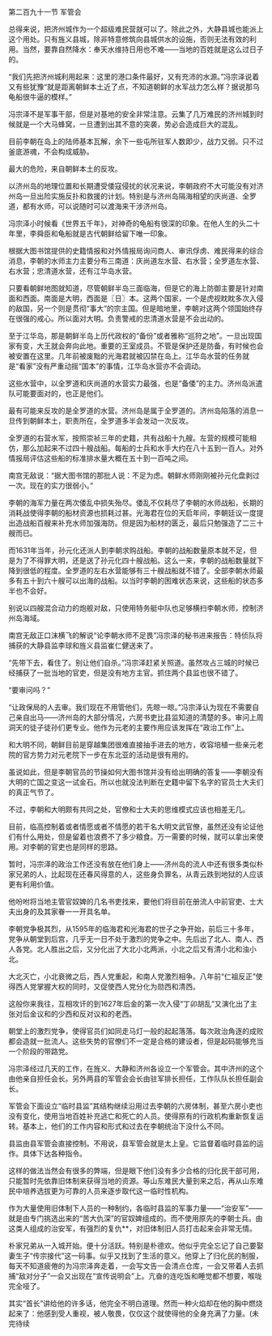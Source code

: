 

第二百九十一节 军管会

总得来说，把济州城作为一个超级难民营就可以了。除此之外，大静县城也能派上这个用处。只有旌义县城，除非特意修筑向县城供水的设施，否则无法有效的利用。当然，要靠自然降水：奉天水维持日用也不难――当地的百姓就是这么过日子的。

“我们先把济州城利用起来：这里的港口条件最好，又有充沛的水源。”冯宗泽说着又有些犹豫“就是距离朝鲜本土近了点，不知道朝鲜的水军战力怎么样？据说那乌龟船很牛逼的模样。”

冯宗泽不是军事干部，但是对基地的安全非常注意。云集了几万难民的济州城到时候就是一个大马蜂窝，一旦遭到出其不意的突袭，势必会造成巨大的混乱。

目前李朝在岛上的陆师基本瓦解，余下一些屯所驻军人数即少，战力又弱。只不过釜底游魂，不会构成威胁。

最大的危险，来自朝鲜本土的反攻。

以济州岛的地理位置和长期遭受倭寇侵扰的状况来说，李朝政府不大可能没有对济州岛一旦出险实施反扑和救援的计划。特别是与济州岛隔海相望的庆尚道、全罗道，都有水师，可以说随时可以渡海来干涉济州岛。

冯宗泽小时候看《世界五千年》，对神奇的龟船有很深的印象。在他人生的头二十年里，李舜臣和龟船就是古代朝鲜给留下唯一印象。

根据大图书馆提供的史籍情报和对外情报局询问商人、审讯俘虏、难民得来的综合消息，李朝的水师主力主要分布三南道：庆尚道左水营、右水营；全罗道左水营、右水营；忠清道水营，还有江华岛水营。

只要看朝鲜地图就知道，尽管朝鲜半岛三面临海，但是它的海上防御主要是针对南面和西面。南面是大明，西面是〖日〗本。这两个国家，一个是虎视眈眈多次入侵的敌国，另一个则是贯彻“事大”的宗主国。但是暗地里，李朝对这两个领国始终存在很强的戒心。所以面对大明。负责警戒的忠清道水营是不会出动的。

至于江华岛，那是朝鲜半岛上历代政权的“备份”或者雅称“巡狩之地”。一旦出现国家有变，大王就会奔向此地。重要的王室成员。不管是保护还是防备，有时候也会被安置在这里。几年前被废黜的光海君就被囚禁在岛上。江华岛水营的任务就是“看家”没有严重动摇“国本”的事情，江华岛水营亦不会调动。

这些水营中，以全罗道和庆尚道的水营实力最强，也是“备倭”的主力。济州岛派遣队可能要面对的，也正是他们。

最有可能来反攻的是全罗道的水营。济州岛是属于全罗道的。济州岛陷落的消息一旦传到朝鲜本土，职责所在，全罗道多半会发动一次反攻。

全罗道的右营水军，按照崇祯三年的史籍，共有战船十九艘。左营的规模可能相仿，那么加起来不过四十艘战船。每船的士兵和水手大约在八十五到一百人。对外情报局评估这些船的标准排水量大概在五十到一百吨之间。

南宫无敌说：“据大图书馆的那批人说：不足为虑。朝鲜水师刚刚被孙元化盘剥过一次。现在的实力很弱小。”

李朝的海军力量在两次倭乱中损失殆尽。倭乱不仅耗尽了李朝的水师战船，长期的消耗战使得李朝的船材资源也损耗过甚。光海君在位的天启年间，李朝廷议一度提出造战船百艘来补充水师加强海防。但是因为船材的匮乏，最后只勉强造了二三十艘而已。

而1631年当年，孙元化还派人到李朝求购战船。李朝的战船数量原本就不足，但是为了不得罪大明，还是送了孙元化四十艘战船。这么一来，李朝的战船数量就下降到很低的程度。全罗道的左右水营能够有三十艘战船就不错了。全部李朝水师最多有五十到六十艘可以出海的战船。以当时李朝的困难状态来说，这些船的状态多半也不会好。

别说以四艘混合动力的炮舰对敌，只使用特务艇中队也足够横扫李朝水师，控制济州岛海域。

南宫无敌正口沫横飞的解说“论李朝水师不足畏”冯宗泽的秘书进来报告：特侦队将捕获的大静县监李球和旌义县监崔仁健送来了。

“先带下去，看住了。别让他们自杀。”冯宗泽赶紧关照道。虽然攻占三城的时候已经捕获了一批当地的官吏，但是没有地方主官。抓住两个县监也很不错了。

“要审问吗？”

“让政保局的人去审。我们现在不用管他们，先晾一晾。”冯宗泽认为现在不需要自己亲自出马――济州岛的大部分情况，六房书吏比县监知道的清楚的多。审问上周洞天的徒子徒孙们更专业。他作为元老的主要作用应该发挥在“政治工作”上。

和大明不同，朝鲜目前是穿越集团很难直接抽手进去的地方，收容培植一些亲元老院的官方势力对元老院下一步在东北亚的活动是很有用的。

虽说如此，但是李朝官员的节操如何大图书馆并没有给出明确的答复――李朝没有大明的亡国之变这一试金石。所以也就没法判断在史籍中留下名字的官员士大夫们的真正气节了。

不过，李朝和大明颇有共同之处，官僚和士大夫的思维模式应该也相差无几。

目前，临高控制着或者情愿或者不情愿的若干名大明文武官僚，虽然还没有论证他们有什么用处，但是留着也浪费不了多少粮食。万一需要的时候，就可以拿出来使用。对李朝的官吏也是同样的思路。

暂时，冯宗泽的政治工作还没有放在他们身上――济州岛的流人中还有很多类似朴家兄弟的人，比起现在还春风得意的人，这些身负罪名，从青云跌到地狱的人应该更有利用价值。

他吩咐将当地主管官奴婢的几名书吏找来，要他们将目前在册流人中前官吏、士大夫出身的及其家眷一一开具名单。

李朝党争极其烈，从1595年的临海君和光海君的世子之争开始，前后三十多年，党争从朝堂到后宫，几乎无一日不处于激烈的党争之中。先后出了北人、南人、西人各党。北人胜出之后，又分化出了大北小北两派，小北之后又有清小北和浊小北。

大北灭亡，小北衰微之后，西人党重起，和南人党激烈相争。八年前“仁祖反正”使得西人党掌握大权的同时，又促使西人党分化为勋西和清西。

这般你来我往，互相攻讦的到1627年后金的第一次入侵“丁卯胡乱”又演化出了主张对后金议和的少西和反对议和的老西。

朝堂上的激烈党争，使得官员们如同走马灯一般的起起落落。每次政治角逐的成败都会造就一批流人。这些失势的官僚们不一定是合格的建设者，但是起码能够充当一个阶段的带路党。

冯宗泽经过几天的工作，在旌义、大静和济州各设立一个军管会。其中济州的这个由他亲自担任会长。另外两县的军管会会长由驻军排长担任，工作队队长担任副会长。

军管会下面设立“临时县监”其结构继续沿用过去李朝的六房体制，甚至六房小吏也没有变化，使用当地百姓补充逃亡和死亡的人员。使得原有的行政机构重新恢复运转。基本上，他们的工作内容和形式和过去在李朝统治下没什么不同。

县监由县军管会直接控制。不用说，县军管会就是太上皇。它监督着临时县监的运作。具体下达各种指令。

这样的做法当然会有很多的弊端，但是眼下他们没有多少合格的归化民干部可用，只能暂时先依靠旧体制来获得当地的资源。等山东难民大量到来之后，再从山东难民中培养选拔更为可靠的人员来逐步取代这一临时性机构。

作为大量使用旧体制下人员的一种制约，各临时县监的军事力量――“治安军”――就是由专门挑选出来的“苦大仇深”的官奴婢组成的。而不使用原先的李朝士兵。由这类人组成的治安军，有强烈的复仇**，对旧体制旧人员打击起来会非常无情。

朴家兄弟从一入城开始。便十分活跃。特别是朴德欢。他似乎完全忘记了自己要娶妻生子“传宗接代”这一码事。似乎又找到了生活的意义。他穿上了归化民的制服，每天不知道疲倦的为冯宗泽奔走着，一会写文告一会清点仓库，一会又带着人去抓捕“敌对分子”一会又出现在“宣传说明会”上。亢奋的连吃饭和睡觉都不想要，喉咙完全哑了。

其实“首长”讲给他的许多话，他完全不明白道理。然而一种火焰却在他的胸中燃烧起来了：他感到受人重视，被人敬畏，仅仅这个就使得他的全身充满了力量。(未完待续


